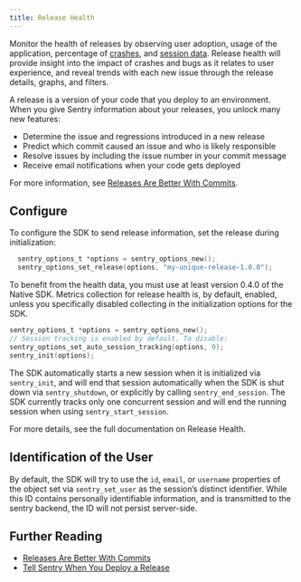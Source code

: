 ```yaml
---
title: Release Health
---
```


Monitor the <Link to="/workflow/releases/health/">health of releases</Link> by observing user adoption, usage of the application, percentage of [crashes](/workflow/releases/health/#crash), and [session data](/workflow/releases/health/#session). Release health will provide insight into the impact of crashes and bugs as it relates to user experience, and reveal trends with each new issue through the release details, graphs, and filters.

A release is a version of your code that you deploy to an environment. When you give Sentry information about your releases, you unlock many new features:

- Determine the issue and regressions introduced in a new release
- Predict which commit caused an issue and who is likely responsible
- Resolve issues by including the issue number in your commit message
- Receive email notifications when your code gets deployed

For more information, see [Releases Are Better With Commits](https://blog.sentry.io/2017/05/01/release-commits.html).

## Configure

To configure the SDK to send release information, set the release during
initialization:

```c
  sentry_options_t *options = sentry_options_new();
  sentry_options_set_release(options, "my-unique-release-1.0.0");
```

To benefit from the health data, you must use at least version 0.4.0 of the Native SDK.
Metrics collection for release health is, by default, enabled, unless you specifically disabled collecting in the initialization options for the SDK.

```c
sentry_options_t *options = sentry_options_new();
// Session tracking is enabled by default. To disable:
sentry_options_set_auto_session_tracking(options, 0);
sentry_init(options);
```

The SDK automatically starts a new session when it is initialized via `sentry_init`, and will end that session automatically when the SDK is shut down via `sentry_shutdown`, or explicitly by calling `sentry_end_session`.
The SDK currently tracks only one concurrent session and will end the running session when using `sentry_start_session`.

For more details, see the <Link to="/workflow/releases/health/">full documentation on Release Health</Link>.

## Identification of the User

By default, the SDK will try to use the `id`, `email`, or `username` properties of the object set via `sentry_set_user` as the session’s distinct identifier. While this ID contains personally identifiable information, and is transmitted to the sentry backend, the ID will not persist server-side.

## Further Reading

- [Releases Are Better With Commits](https://blog.sentry.io/2017/05/01/release-commits.html)
- [Tell Sentry When You Deploy a Release](/workflow/releases/#create-deploy)
